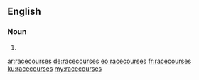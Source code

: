 ==English==

===Noun===
{{head|en}}

# {{plural of|racecourse}}

[[ar:racecourses]]
[[de:racecourses]]
[[eo:racecourses]]
[[fr:racecourses]]
[[ku:racecourses]]
[[my:racecourses]]